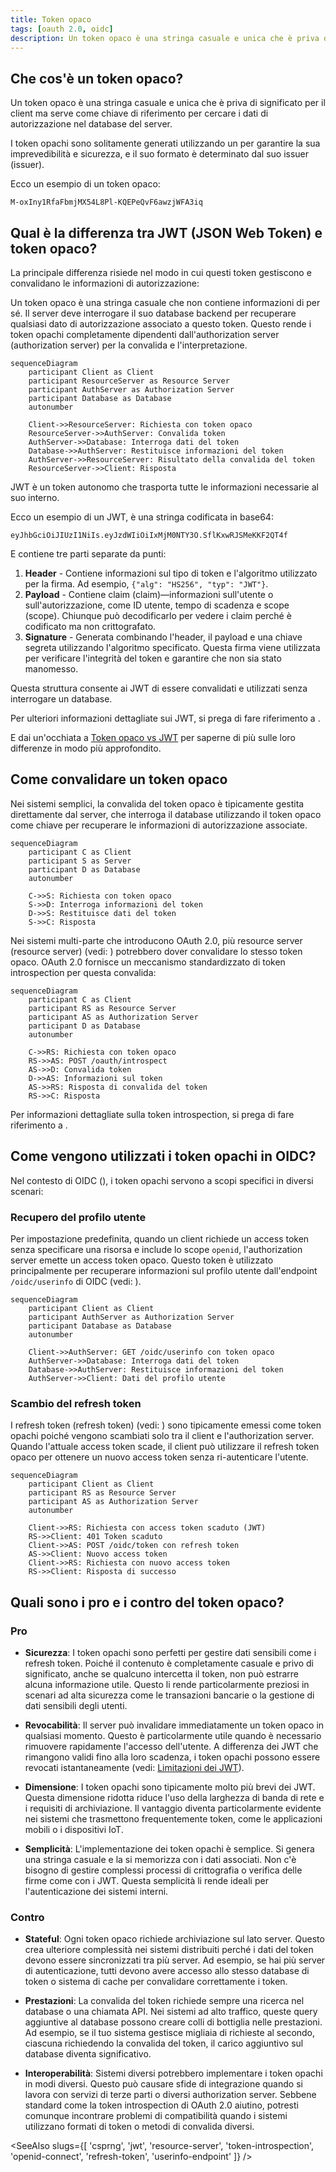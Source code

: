 ```yaml
---
title: Token opaco
tags: [oauth 2.0, oidc]
description: Un token opaco è una stringa casuale e unica che è priva di significato per il client ma serve come chiave di riferimento per cercare i dati di autorizzazione nel database del server.
---
```


## Che cos'è un token opaco?

Un token opaco è una stringa casuale e unica che è priva di significato per il client ma serve come chiave di riferimento per cercare i dati di autorizzazione nel database del server.

I token opachi sono solitamente generati utilizzando un <Ref slug='csprng' /> per garantire la sua imprevedibilità e sicurezza, e il suo formato è determinato dal suo issuer (issuer).

Ecco un esempio di un token opaco:

```
M-oxIny1RfaFbmjMX54L8Pl-KQEPeQvF6awzjWFA3iq
```

## Qual è la differenza tra JWT (JSON Web Token) e token opaco?

La principale differenza risiede nel modo in cui questi token gestiscono e convalidano le informazioni di autorizzazione:

Un token opaco è una stringa casuale che non contiene informazioni di per sé. Il server deve interrogare il suo database backend per recuperare qualsiasi dato di autorizzazione associato a questo token. Questo rende i token opachi completamente dipendenti dall'authorization server (authorization server) per la convalida e l'interpretazione.

```mermaid
sequenceDiagram
    participant Client as Client
    participant ResourceServer as Resource Server
    participant AuthServer as Authorization Server
    participant Database as Database
    autonumber

    Client->>ResourceServer: Richiesta con token opaco
    ResourceServer->>AuthServer: Convalida token
    AuthServer->>Database: Interroga dati del token
    Database->>AuthServer: Restituisce informazioni del token
    AuthServer->>ResourceServer: Risultato della convalida del token
    ResourceServer->>Client: Risposta
```

JWT è un token autonomo che trasporta tutte le informazioni necessarie al suo interno.

Ecco un esempio di un JWT, è una stringa codificata in base64:

```
eyJhbGciOiJIUzI1NiIs.eyJzdWIiOiIxMjM0NTY3O.SflKxwRJSMeKKF2QT4f
```

E contiene tre parti separate da punti:

1. **Header** - Contiene informazioni sul tipo di token e l'algoritmo utilizzato per la firma. Ad esempio, `{"alg": "HS256", "typ": "JWT"}`.
2. **Payload** - Contiene claim (claim)—informazioni sull'utente o sull'autorizzazione, come ID utente, tempo di scadenza e scope (scope). Chiunque può decodificarlo per vedere i claim perché è codificato ma non crittografato.
3. **Signature** - Generata combinando l'header, il payload e una chiave segreta utilizzando l'algoritmo specificato. Questa firma viene utilizzata per verificare l'integrità del token e garantire che non sia stato manomesso.

Questa struttura consente ai JWT di essere convalidati e utilizzati senza interrogare un database.

Per ulteriori informazioni dettagliate sui JWT, si prega di fare riferimento a <Ref slug='jwt' />.

E dai un'occhiata a [Token opaco vs JWT](https://blog.logto.io/opaque-token-vs-jwt) per saperne di più sulle loro differenze in modo più approfondito.

## Come convalidare un token opaco

Nei sistemi semplici, la convalida del token opaco è tipicamente gestita direttamente dal server, che interroga il database utilizzando il token opaco come chiave per recuperare le informazioni di autorizzazione associate.

```mermaid
sequenceDiagram
    participant C as Client
    participant S as Server
    participant D as Database
    autonumber

    C->>S: Richiesta con token opaco
    S->>D: Interroga informazioni del token
    D->>S: Restituisce dati del token
    S->>C: Risposta
```

Nei sistemi multi-parte che introducono OAuth 2.0, più resource server (resource server) (vedi: <Ref slug='resource-server' />) potrebbero dover convalidare lo stesso token opaco. OAuth 2.0 fornisce un meccanismo standardizzato di token introspection per questa convalida:

```mermaid
sequenceDiagram
    participant C as Client
    participant RS as Resource Server
    participant AS as Authorization Server
    participant D as Database
    autonumber

    C->>RS: Richiesta con token opaco
    RS->>AS: POST /oauth/introspect
    AS->>D: Convalida token
    D->>AS: Informazioni sul token
    AS->>RS: Risposta di convalida del token
    RS->>C: Risposta
```

Per informazioni dettagliate sulla token introspection, si prega di fare riferimento a <Ref slug='token-introspection' />.

## Come vengono utilizzati i token opachi in OIDC?

Nel contesto di OIDC (<Ref slug='openid-connect' />), i token opachi servono a scopi specifici in diversi scenari:

### Recupero del profilo utente

Per impostazione predefinita, quando un client richiede un access token senza specificare una risorsa e include lo scope `openid`, l'authorization server emette un access token opaco. Questo token è utilizzato principalmente per recuperare informazioni sul profilo utente dall'endpoint `/oidc/userinfo` di OIDC (vedi: <Ref slug='userinfo-endpoint' />).

```mermaid
sequenceDiagram
    participant Client as Client
    participant AuthServer as Authorization Server
    participant Database as Database
    autonumber

    Client->>AuthServer: GET /oidc/userinfo con token opaco
    AuthServer->>Database: Interroga dati del token
    Database->>AuthServer: Restituisce informazioni del token
    AuthServer->>Client: Dati del profilo utente
```

### Scambio del refresh token

I refresh token (refresh token) (vedi: <Ref slug='refresh-token' />) sono tipicamente emessi come token opachi poiché vengono scambiati solo tra il client e l'authorization server. Quando l'attuale access token scade, il client può utilizzare il refresh token opaco per ottenere un nuovo access token senza ri-autenticare l'utente.

```mermaid
sequenceDiagram
    participant Client as Client
    participant RS as Resource Server
    participant AS as Authorization Server
    autonumber

    Client->>RS: Richiesta con access token scaduto (JWT)
    RS->>Client: 401 Token scaduto
    Client->>AS: POST /oidc/token con refresh token
    AS->>Client: Nuovo access token
    Client->>RS: Richiesta con nuovo access token
    RS->>Client: Risposta di successo
```

## Quali sono i pro e i contro del token opaco?

### Pro

- **Sicurezza**: I token opachi sono perfetti per gestire dati sensibili come i refresh token. Poiché il contenuto è completamente casuale e privo di significato, anche se qualcuno intercetta il token, non può estrarre alcuna informazione utile. Questo li rende particolarmente preziosi in scenari ad alta sicurezza come le transazioni bancarie o la gestione di dati sensibili degli utenti.

- **Revocabilità**: Il server può invalidare immediatamente un token opaco in qualsiasi momento. Questo è particolarmente utile quando è necessario rimuovere rapidamente l'accesso dell'utente. A differenza dei JWT che rimangono validi fino alla loro scadenza, i token opachi possono essere revocati istantaneamente (vedi: [Limitazioni dei JWT](https://blog.logto.io/why-jwt-in-most-oauth-2-services#hard-to-revoke)).

- **Dimensione**: I token opachi sono tipicamente molto più brevi dei JWT. Questa dimensione ridotta riduce l'uso della larghezza di banda di rete e i requisiti di archiviazione. Il vantaggio diventa particolarmente evidente nei sistemi che trasmettono frequentemente token, come le applicazioni mobili o i dispositivi IoT.

- **Semplicità**: L'implementazione dei token opachi è semplice. Si genera una stringa casuale e la si memorizza con i dati associati. Non c'è bisogno di gestire complessi processi di crittografia o verifica delle firme come con i JWT. Questa semplicità li rende ideali per l'autenticazione dei sistemi interni.

### Contro

- **Stateful**: Ogni token opaco richiede archiviazione sul lato server. Questo crea ulteriore complessità nei sistemi distribuiti perché i dati del token devono essere sincronizzati tra più server. Ad esempio, se hai più server di autenticazione, tutti devono avere accesso allo stesso database di token o sistema di cache per convalidare correttamente i token.

- **Prestazioni**: La convalida del token richiede sempre una ricerca nel database o una chiamata API. Nei sistemi ad alto traffico, queste query aggiuntive al database possono creare colli di bottiglia nelle prestazioni. Ad esempio, se il tuo sistema gestisce migliaia di richieste al secondo, ciascuna richiedendo la convalida del token, il carico aggiuntivo sul database diventa significativo.

- **Interoperabilità**: Sistemi diversi potrebbero implementare i token opachi in modi diversi. Questo può causare sfide di integrazione quando si lavora con servizi di terze parti o diversi authorization server. Sebbene standard come la token introspection di OAuth 2.0 aiutino, potresti comunque incontrare problemi di compatibilità quando i sistemi utilizzano formati di token o metodi di convalida diversi.

<SeeAlso slugs={[
  'csprng',
  'jwt',
  'resource-server',
  'token-introspection',
  'openid-connect',
  'refresh-token',
  'userinfo-endpoint'
]} />